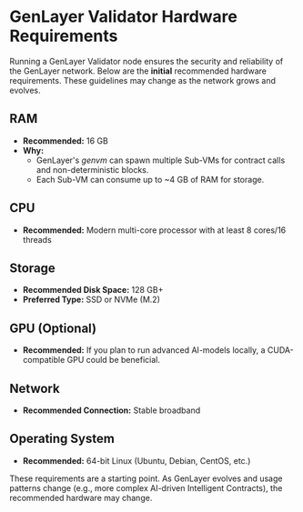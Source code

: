 
# GenLayer Validator Hardware Requirements

Running a GenLayer Validator node ensures the security and reliability of the GenLayer network. Below are the **initial** recommended hardware requirements. These guidelines may change as the network grows and evolves.

## RAM

- **Recommended:** 16 GB  
- **Why:**  
  - GenLayer's _genvm_ can spawn multiple Sub-VMs for contract calls and non-deterministic blocks.  
  - Each Sub-VM can consume up to ~4 GB of RAM for storage.

## CPU

- **Recommended:** Modern multi-core processor with at least 8 cores/16 threads  

## Storage

- **Recommended Disk Space:** 128 GB+  
- **Preferred Type:** SSD or NVMe (M.2)  

## GPU (Optional)

- **Recommended:** If you plan to run advanced AI-models locally, a CUDA-compatible GPU could be beneficial.  

## Network

- **Recommended Connection:** Stable broadband  

## Operating System

- **Recommended:** 64-bit Linux (Ubuntu, Debian, CentOS, etc.)  

<Callout emoji="⚠️">
    These requirements are a starting point. As GenLayer evolves and usage patterns change (e.g., more complex AI-driven Intelligent Contracts), the recommended hardware may change.
</Callout>
